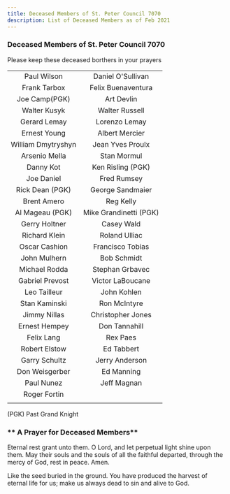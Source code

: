 ---
title: Deceased Members of St. Peter Council 7070
description: List of Deceased Members as of Feb 2021
---

### **Deceased Members of St. Peter Council 7070**

Please keep these deceased borthers in your prayers

|                    |                        |
| :----------------: | :--------------------: |
|    Paul Wilson     |   Daniel O'Sullivan    |
|    Frank Tarbox    |   Felix Buenaventura   |
|   Joe Camp(PGK)    |       Art Devlin       |
|    Walter Kusyk    |     Walter Russell     |
|    Gerard Lemay    |     Lorenzo Lemay      |
|    Ernest Young    |     Albert Mercier     |
| William Dmytryshyn |    Jean Yves Proulx    |
|   Arsenio Mella    |      Stan Mormul       |
|     Danny Kot      |   Ken Risling (PGK)    |
|     Joe Daniel     |      Fred Rumsey       |
|  Rick Dean (PGK)   |    George Sandmaier    |
|    Brent Amero     |       Reg Kelly        |
|  Al Mageau (PGK)   | Mike Grandinetti (PGK) |
|   Gerry Holtner    |       Casey Wald       |
|   Richard Klein    |     Roland Ulliac      |
|   Oscar Cashion    |    Francisco Tobias    |
|    John Mulhern    |      Bob Schmidt       |
|   Michael Rodda    |    Stephan Grbavec     |
|  Gabriel Prevost   |    Victor LaBoucane    |
|    Leo Tailleur    |      John Kohlen       |
|   Stan Kaminski    |      Ron McIntyre      |
|    Jimmy Nillas    |   Christopher Jones    |
|   Ernest Hempey    |     Don Tannahill      |
|     Felix Lang     |        Rex Paes        |
|   Robert Elstow    |       Ed Tabbert       |
|   Garry Schultz    |     Jerry Anderson     |
|   Don Weisgerber   |       Ed Manning       |
|     Paul Nunez     |      Jeff Magnan       |
|    Roger Fortin    |                        |
|                    |                        |

(PGK) Past Grand Knight

### ** A Prayer for Deceased Members**

Eternal rest grant unto them. O Lord, and let perpetual light shine
upon them. May their souls and the souls of all the faithful departed,
through the mercy of God, rest in peace. Amen.

Like the seed buried in the ground. You have produced the harvest
of eternal life for us; make us always dead to sin and alive to God.
